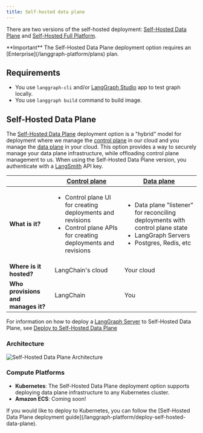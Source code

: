 ```yaml
---
title: Self-hosted data plane
---
```


There are two versions of the self-hosted deployment: [Self-Hosted Data Plane](/langgraph-platform/deployment-options#self-hosted-data-plane) and [Self-Hosted Full Platform](/langgraph-platform/deployment-options#self-hosted-full-platform).

<Info>
  **Important**
  The Self-Hosted Data Plane deployment option requires an [Enterprise](/langgraph-platform/plans) plan.
</Info>

## Requirements

* You use `langgraph-cli` and/or [LangGraph Studio](/langgraph-platform/langgraph-studio) app to test graph locally.
* You use `langgraph build` command to build image.

## Self-Hosted Data Plane

The [Self-Hosted Data Plane](/langgraph-platform/deploy-self-hosted-data-plane) deployment option is a "hybrid" model for deployment where we manage the [control plane](/langgraph-platform/control-plane) in our cloud and you manage the [data plane](/langgraph-platform/data-plane) in your cloud. This option provides a way to securely manage your data plane infrastructure, while offloading control plane management to us. When using the Self-Hosted Data Plane version, you authenticate with a [LangSmith](https://smith.langchain.com/) API key.

|                   | [Control plane](/langgraph-platform/control-plane) | [Data plane](/langgraph-platform/data-plane) |
|-------------------|-------------------|------------|
| **What is it?** | <ul><li>Control plane UI for creating deployments and revisions</li><li>Control plane APIs for creating deployments and revisions</li></ul> | <ul><li>Data plane "listener" for reconciling deployments with control plane state</li><li>LangGraph Servers</li><li>Postgres, Redis, etc</li></ul> |
| **Where is it hosted?** | LangChain's cloud | Your cloud |
| **Who provisions and manages it?** | LangChain | You |

For information on how to deploy a [LangGraph Server](/langgraph-platform/langgraph-server) to Self-Hosted Data Plane, see [Deploy to Self-Hosted Data Plane](/langgraph-platform/deploy-self-hosted-data-plane)

### Architecture

![Self-Hosted Data Plane Architecture](/langgraph-platform/images/self-hosted-data-plane-architecture.png)

### Compute Platforms

* **Kubernetes**: The Self-Hosted Data Plane deployment option supports deploying data plane infrastructure to any Kubernetes cluster.
* **Amazon ECS**: Coming soon!

<Tip>
  If you would like to deploy to Kubernetes, you can follow the [Self-Hosted Data Plane deployment guide](/langgraph-platform/deploy-self-hosted-data-plane).
</Tip>